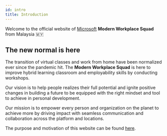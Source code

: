 ```yaml
---
id: intro
title: Introduction
---
```



<AuthorCard name="Stephanie Chong" image="/img/squad-profile-images/stephanie-chong.jpg" role="Squad Member @ Microsoft MWS" linkedinUrl="https://www.linkedin.com/in/stephanie-chong-7b36291a4/" />


Welcome to the official website of [Microsoft](https://www.microsoft.com/) **Modern Workplace Squad** from Malaysia 🇲🇾

## The new normal is here

The transition of virtual classes and work from home have been normalized ever since the pandemic hit. The **Modern Workplace Squad** is here to improve hybrid learning classroom and employability skills by conducting workshops.

Our vision is to help people realizes their full potential and ignite positive changes in building a future to be equipped with the right mindset and tool to achieve in personal development.

Our mission is to empower every person and organization on the planet to achieve more by driving impact with seamless communication and collaboration across the platform and locations.

The purpose and motivation of this website can be found [here](https://yeehan.dev/is-building-a-website-for-microsoft-modern-workplace-squad-a-purposeful-experience).
